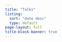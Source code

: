 ```yaml
---
title: "Talks"
listing:
  sort: "date desc"
  type: default
page-layout: full
title-block-banner: true
---
```

